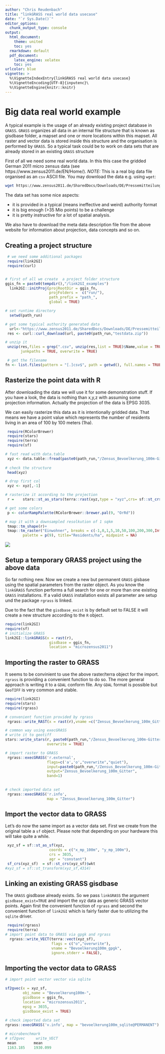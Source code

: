 ```yaml
---
author: "Chris Reudenbach"
title: "linkGRASS real world data usecase"
date: "`r Sys.Date()`"
editor_options:
  chunk_output_type: console
output:
  html_document: 
    theme: united
    toc: yes
  rmarkdown: default
  pdf_document:
    latex_engine: xelatex
    toc: yes
urlcolor: blue
vignette: >
  %\VignetteIndexEntry{linkGRASS real world data usecase}
  %\VignetteEncoding{UTF-8}{inputenc}\
  %\VignetteEngine{knitr::knitr}
---
```



#  Big data real world example
A typical example is the usage of an already existing project database in `GRASS`. `GRASS` organizes all data in an internal file structure that is known as gisdbase folder, a mapset and one or more locations within this mapset. All raster and vector data is stored inside this structure and the organisation is performed by `GRASS`. So a typical task could be to work on data sets that are already stored in an existing `GRASS` structure

First of all we need some real world data. In this this case the gridded German 2011 micro zensus data (see https://www.zensus2011.de/EN/Home/). *NOTE:* This is a real big data file organised as an `csv` ASCII file. You may download the data e.g. using `wget`:

```sh
wget https://www.zensus2011.de/SharedDocs/Downloads/DE/Pressemitteilung/DemografischeGrunddaten/csv_Bevoelkerung_100m_Gitter.zip?__blob=publicationFile&v=3

```
The data set has some nice aspects:

  - it is provided in a typical (means ineffective and weird) authority format
  - it is big enough (>35 Mio points) to be a challenge
  - it is pretty instructive for a lot of spatial analysis. 

We also have to download the meta data description file from the above website for information about projection, data concepts and so on.

## Creating a project structure

```r
 # we need some additional packages
 require(link2GI)
 require(curl)


# first of all we create  a project folder structure 
ggis_fn = paste0(tempdir(),"/link2GI_examples")
  link2GI::initProj(projRootDir = ggis_fn, 
                    projFolders =  c("run/"),
                    path_prefix = "path_",
                    global = TRUE)

# set runtime directory
  setwd(path_run)

# get some typical authority generated data 
  url<-"https://www.zensus2011.de/SharedDocs/Downloads/DE/Pressemitteilung/DemografischeGrunddaten/csv_Bevoelkerung_100m_Gitter.zip;jsessionid=294313DDBB57914D6636DE373897A3F2.2_cid389?__blob=publicationFile&v=3"
 res <- curl::curl_download(url, paste0(path_run,"testdata.zip"))

# unzip it
 unzip(res,files = grep(".csv", unzip(res,list = TRUE)$Name,value = TRUE),
       junkpaths = TRUE, overwrite = TRUE)

 # get the filename 
fn <- list.files(pattern = "[.]csv$", path = getwd(), full.names = TRUE)

```


## Rasterize the point data with R

After downloading the data we will use it for some demonstration stuff. If you have a look, the data is nothing than x,y,z with assuming some projection information. Actually the projection of the data is EPSG 3035. 

We can easily rasterize this data as it is intentionally gridded data. That means we have a point value which represents the number of residents living in an area of 100 by 100 meters (1ha).


```r
 require(RColorBrewer)
 require(stars)
 require(terra)
 require(sf)

# fast read with data.table 
 xyz <- data.table::fread(paste0(path_run,"/Zensus_Bevoelkerung_100m-Gitter.csv"))
 
# check the structure
 head(xyz)

# drop first col
 xyz <- xyz[,-1]

# rasterize it according to the projection 
 r =	stars::st_as_stars(terra::rast(xyz,type = "xyz",crs= sf::st_crs(3035)$wkt))

# get some colors
 p <- colorRampPalette(RColorBrewer::brewer.pal(9, "OrRd"))

# map it with a downsampled resolkution of 1 sqkm
 tmap::tm_shape(r)+
 tmap::tm_raster("Einwohner", breaks = c(-1,0,1,5,10,50,100,200,300,Inf),  
		palette = p(9), title="Residents/ha", midpoint = NA) 

```

![](https://raw.githubusercontent.com/r-spatial/link2GI/master/figures/residents.png)


## Setup a temporary GRASS project using the above data

So far nothing new. Now we create a new but permanent `GRASS` gisbase using the spatial parameters from the raster object. As you know the `linkGRASS` function performs a full search for one or more than one existing  `GRASS` installations. If a valid `GRASS` installation exists all parameter are setup und the package `rgrass`  is linked.

Due to the fact that the `gisdbase_exist` is by default set to FALSE it will create a new structure according to the `R` object. 


```r
require(link2GI)
require(sf)
# initialize GRASS 
link2GI::linkGRASS(x = rast(r), 
                    gisdbase = ggis_fn,
                    location = "microzensus2011")   
```


## Importing the raster to GRASS
It seems to be convinient to use the above raster/terra object for the import. `rgrass` is providing a convenient function to do so. The more general approach is writing it to a `GDAL` conform file. Any `GDAL` format is possible but `GeoTIFF` is very common and stable.


```r
require(link2GI)
require(stars)
require(rgrass)

# convenient function provided by rgrass 
 rgrass::write_RAST(x = rast(r),vname =c("Zensus_Bevoelkerung_100m_Gitter"), flags=c("o", "overwrite"))

# common way using execGRASS  
# write it to geotiff
stars::write_stars(r, paste0(path_run,"/Zensus_Bevoelkerung_100m-Gitter.tif"), 
                   overwrite = TRUE)

# import raster to GRASS
 rgrass::execGRASS('r.external',
                   flags=c('a','o',"overwrite","quiet"),
                   input=paste0(path_run,"/Zensus_Bevoelkerung_100m-Gitter.tif"),
                   output="Zensus_Bevoelkerung_100m_Gitter",
                   band=1)
 
  
# check imported data set
 rgrass::execGRASS('r.info',
                   map = "Zensus_Bevoelkerung_100m_Gitter") 

```

## Import the vector data to GRASS

Let's do now the same import as a vector data set. First we create from the original table a `sf` object. Please note that depending on your hardware this will take quite a while.


```r

 xyz_sf = sf::st_as_sf(xyz,
                    coords = c("x_mp_100m", "y_mp_100m"),
                    crs = 3035,
                    agr = "constant")
 sf_crs(xyz_sf)  = sf::st_crs(xyz_sf)$wkt
#xyz_sf = sf::st_transform(xyz_sf,4314)

```

## Linking an existing GRASS gisdbase

The `GRASS` gisdbase already exists. So we pass `linkGRASS` the argument `gisdbase_exist=TRUE` and import the xyz data as generic GRASS vector points. Again first the convenient function of `rgrass` and second the convenient function of `link2GI` which is fairly faster due to utilizing the `sqlite` driver. 


```r
 require(rgrass)
 require(terra)
# import point data to GRASS via gpgk and rgrass
  rgrass::write_VECT(terra::vect(xyz_sf),
                     flags = c("o","overwrite"),
                     vname = "Bevoelkerung100m_gpgk",
                     ignore.stderr = FALSE), 
```


## Importing the vector data to GRASS

```r

# import point vector vector via sqlite 

sf2gvec(x = xyz_sf,
        obj_name = "Bevoelkerung100m-",
        gisdbase = ggis_fn,
        location = "microzensus2011",
        epsg = 3035,
        gisdbase_exist = TRUE)
  
# check imported data set
rgrass::execGRASS('v.info', map = "bevoelkerung100m_sqlite@PERMANENT")   
```

```r
# microbenchmark  
# sf2gvec     write_VECT
 mean        mean   
 1163.185    1930.099
```

